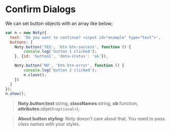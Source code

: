 
# Confirm Dialogs
 
We can set button objects with an array like below;

```javascript
var n = new Noty({
  text: 'Do you want to continue? <input id="example" type="text">',
  buttons: [
    Noty.button('YES', 'btn btn-success', function () {
        console.log('button 1 clicked');
    }, {id: 'button1', 'data-status': 'ok'}),

    Noty.button('NO', 'btn btn-error', function () {
        console.log('button 2 clicked');
        n.close();
    })
  ]
});
n.show();
```

> **Noty.button**(**text**:string, **classNames**:string, **cb**:function, **attributes**:object`<optional>`);

> **About button styling**: Noty doesn't care about that. You need to pass class names with your styles.
